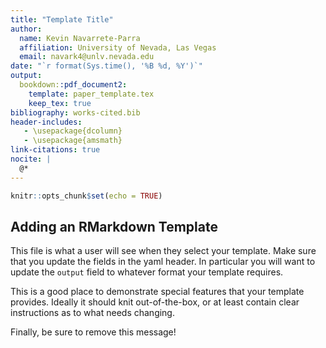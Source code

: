 ```yaml
---
title: "Template Title"
author:
  name: Kevin Navarrete-Parra
  affiliation: University of Nevada, Las Vegas
  email: navark4@unlv.nevada.edu
date: "`r format(Sys.time(), '%B %d, %Y')`"
output: 
  bookdown::pdf_document2:
    template: paper_template.tex
    keep_tex: true
bibliography: works-cited.bib
header-includes:
   - \usepackage{dcolumn}
   - \usepackage{amsmath}
link-citations: true
nocite: |
  @*
---
```


```r
knitr::opts_chunk$set(echo = TRUE)
```

## Adding an RMarkdown Template

This file is what a user will see when they select your template. Make sure that you update the fields in the yaml header. In particular you will want to update the `output` field to whatever format your template requires.

This is a good place to demonstrate special features that your template provides. Ideally it should knit out-of-the-box, or at least contain clear instructions as to what needs changing.

Finally, be sure to remove this message!

